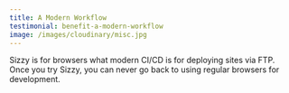 ```yaml
---
title: A Modern Workflow
testimonial: benefit-a-modern-workflow
image: /images/cloudinary/misc.jpg
---
```

Sizzy is for browsers what modern CI/CD is for deploying sites via FTP. Once you try Sizzy, you can never go back to using regular browsers for development.
